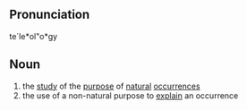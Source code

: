 ==Pronunciation==
te`le*ol"o*gy

==Noun==
# the [[study]] of the [[purpose]] of [[natural]] [[occurrence]]s
# the use of a non-natural purpose to [[explain]] an occurrence